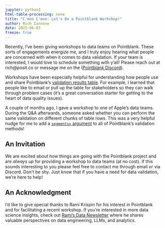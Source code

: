 ```yaml
---
jupyter: python3
html-table-processing: none
title: "C'mon C'mon: Let's Do a Pointblank Workshop!"
author: Rich Iannone
date: 2025-06-03
freeze: true
---
```


Recently, I've been giving workshops to data teams on Pointblank. These sorts of engagements
energize me, and I truly enjoy hearing what people are concerned with when it comes to data
validation. If *your* team is interested, I would love to schedule something with y'all! Please
reach out at rich@posit.co or message me on the ([Pointblank Discord](https://discord.com/invite/YH7CybCNCQ)).

Workshops have been especially helpful for understanding how people use and share Pointblank's
[validation results table](../../user-guide/index.qmd). For example, I learned that people like to
email or pull up the table for stakeholders so they can walk through problem cases (it's a great
conversation starter for getting to the heart of data quality issues).

A couple of months ago, I gave a workshop to one of Apple's data teams. During the Q&A afterwards,
someone asked whether you can perform the same validation on different chunks of table rows. This
was a very helpful nudge for me to add a [`segments=` argument](../../user-guide/segmentation.qmd)
to all of Pointblank's validation methods!

## An Invitation

We are excited about how things are going with the Pointblank project and are *always up* for
providing a workshop to data teams (at no cost). If this sounds interesting to you please feel free
to contact me through email or via Discord. Don't be shy. Just know that if you have a need for data
validation, we're here to help!

## An Acknowledgment

I'd like to give special thanks to Rami Krispin for his interest in Pointblank and for facilitating
a recent workshop. If you're interested in more data science insights, check out
[Rami's Data Newsletter](https://ramikrispin.substack.com) where he shares valuable perspectives
on data engineering, LLMs, and analytics.
